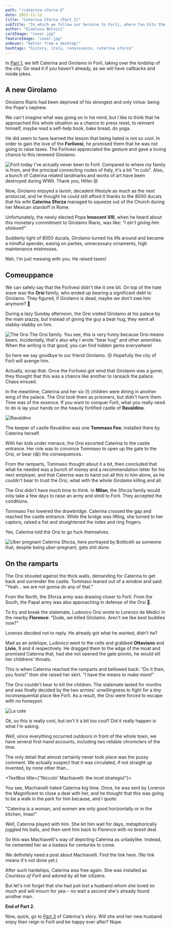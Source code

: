 ```yaml
---
path: "/caterina-sforza-2"
date: 2021-11-12
title: "Caterina Sforza (Part 2)"
subTitle: "In which we follow our heroine to Forlì, where fan hits the shit, as they said back then"
author: "Gianluca Belvisi"
cardImage: "cover.jpg"
featureImage: "cover.jpg"
onHover: "better from a desktop!"
hashtags: "history, italy, renaissance, caterina sforza"
---
```


In [Part 1](/caterina-sforza-1), we left Caterina and Girolamo in Forlì, taking over the lordship of the city. Go read it if you haven't already, as we will have callbacks and inside jokes.

## A new Girolamo

Girolamo Riario had been deprived of his strongest and only virtue: being the Pope's nephew.

We can't imagine what was going on in his mind, but I like to think that he approached this whole situation as a chance to press reset, to reinvent himself, maybe read a self-help book, bake bread, do yoga.

He did seem to have learned the lesson that being hated is not so cool. In order to gain the love of the **Forlivesi**, he promised them that he was not going to raise taxes. The Forlivesi appreciated the gesture and gave a loving chance to this renewed Girolamo.

![Forlì today](forli.jpg)
<FigureLabel>
    I've actually never been to Forlì. Compared to where my family is from, and the principal connecting routes of Italy, it's a bit "in culo". Also, a bunch of Caterina related landmarks and works of art have been destroyed during WWII. Thank you, Hitler.😡
</FigureLabel>

Now, Girolamo enjoyed a lavish, decadent lifestyle as much as the next aristocrat, and he thought he could still afford it thanks to the 8000 ducats that his wife **Caterina Sforza** managed to squeeze out of the Church during her Mexican standoff in Rome.

Unfortunately, the newly elected Pope **Innocent VIII**, when he heard about this monetary commitment to Girolamo Riario, was like: *"I ain't giving him shiiieeet!"*

Suddenly light of 8000 ducats, Girolamo turned his life around and became a mindful spender, easing on parties, unnecessary ornaments, high maintenance mistresses.

Nah, I'm just messing with you. He raised taxes!

## Comeuppance

We can safely say that the Forlivesi didn't like it one bit. On top of the hate wave was the **Orsi** family, who ended up bearing a significant debt to Girolamo. They figured, if Girolamo is dead, maybe we don't owe him anymore? 🤔

During a lazy Sunday afternoon, the Orsi visited Girolamo at his palace by the main piazza, but instead of giving the guy a bear hug, they went all stabby-stabby on him.

![The Orsi](orsi.jpg)
<FigureLabel>
    The Orsi family. You see, this is very funny because Orsi means bears. Incidentally, that's also why I wrote "bear hug" and other amenities. When the writing is that good, you can find hidden gems everywhere!
</FigureLabel>

So here we say goodbye to our friend Girolamo. 😢 Hopefully the city of Forlì will avenge him.

Actually, scrap that. Once the Forlivesi got wind that Girolamo was a goner, they thought that this was a chance like another to ransack the palace. Chaos ensued.

In the meantime, Caterina and her six (!) children were dining in another wing of the palace. The Orsi took them as prisoners, but didn't harm them. Time was of the essence. If you want to conquer Forlì, what you really need to do is lay your hands on the heavily fortified castle of **Ravaldino**.

![Ravaldino](ravaldino2.jpg)

The keeper of castle Ravaldino was one **Tommaso Feo**; installed there by Caterina herself.

With her kids under menace, the Orsi escorted Caterina to the castle entrance. Her role was to convince Tommaso to open up the gate to the Orsi, or bear (😆) the consequences.

From the ramparts, Tommaso thought about it a bit, then concluded that what he needed was a bunch of money and a recommendation letter for his next employer, and that Caterina was to hand out all this to him alone, as he couldn't bear to trust the Orsi, what with the whole Girolamo killing and all.

The Orsi didn't have much time to think. In **Milan**, the Sforza family would only take a few days to raise an army and stroll to Forlì. They accepted the conditions.

Tommaso Feo lowered the drawbridge. Caterina crossed the gap and reached the castle entrance. While the bridge was lifting, she turned to her captors, raised a fist and straightened the index and ring fingers.

Yes, Caterina told the Orsi to go fuck themselves.

![Uber pregnant](uber_pregnant.jpg)
<FigureLabel>
    Caterina Sforza, here portrayed by Botticelli as someone that, despite being uber-pregnant, gets shit done.
</FigureLabel>

## On the ramparts

The Orsi shouted against the thick walls, demanding for Caterina to get back and surrender the castle. Tommaso leaned out of a window and said: "Yeah... we are not gonna do any of that."

From the North, the Sforza army was drawing closer to Forlì. From the South, the Papal army was also approaching in defense of the Orsi 🐻.

To try and break the stalemate, Ludovico Orsi wrote to Lorenzo de Medici in the nearby **Florence**: "Dude, we killed Girolamo. Aren't we like best buddies now?"

Lorenzo decided not to reply. He already got what he wanted, didn't he?

Mad as an antelope, Ludovico went to the cells and grabbed **Ottaviano** and **Livio**, 9 and 4 respectively. He dragged them to the edge of the moat and promised Caterina that, had she not opened the gate pronto, he would slit her childrens' throats.

This is when Caterina reached the ramparts and bellowed back: "Do it then, you fools!" then she raised her skirt. "I have the means to make more!"

The Orsi couldn't bear to kill the children. The stalemate lasted for months and was finally decided by the two armies' unwillingness to fight for a tiny inconsequential place like Forlì. As a result, the Orsi were forced to escape with no honeypot.

![La cate](lacate.jpg)

<Question>Ok, so this is really cool, but isn't it a bit too cool? Did it really happen is what I'm asking.</Question>

Well, since everything occurred outdoors in front of the whole town, we have several first-hand accounts, including two reliable chroniclers of the time.

The only detail that almost certainly never took place was the pussy comment. We actually suspect that it was circulated, if not straight up invented, by none other than...

<TextBox title={"Niccolo' Machiavelli: the incel strategist"}>
    <ThreeColumns>
        <Machiavelli/>
        <Col23>
            <p>You see, Machiavelli hated Caterina big time. Once, he was sent by Lorenzo the Magnificent to close a deal with her, and he thought that this was going to be a walk in the park for him because, and I quote:</p>
        </Col23>
    </ThreeColumns>
    <p>"Caterina is a woman, and women are only good horizontally or in the kitchen, lmao!"</p>
    <p>Well, Caterina played with him. She let him wait for days, metaphorically juggled his balls, and then sent him back to Florence with no brexit deal.</p>
    <p>So this was Machiavelli's way of depicting Caterina as unladylike. Instead, he cemented her as a badass for centuries to come.</p>
    <p>We definitely need a post about Machiavelli. Find the link here. (No link means it's not done yet.)</p>
</TextBox>

After such hardships, Caterina was free again. She was installed as *Countess of Forlì* and adored by all her citizens.

But let's not forget that she had just lost a husband whom she loved so much and will mourn for yea-- no wait a second she's already found another man.

**End of Part 2.**

Now, quick, go to [Part 3](/caterina-sforza-3) of Caterina's story. Will she and her new husband enjoy their reign in Forlì and be happy ever after?
<Spoiler>
    Nope.
</Spoiler>